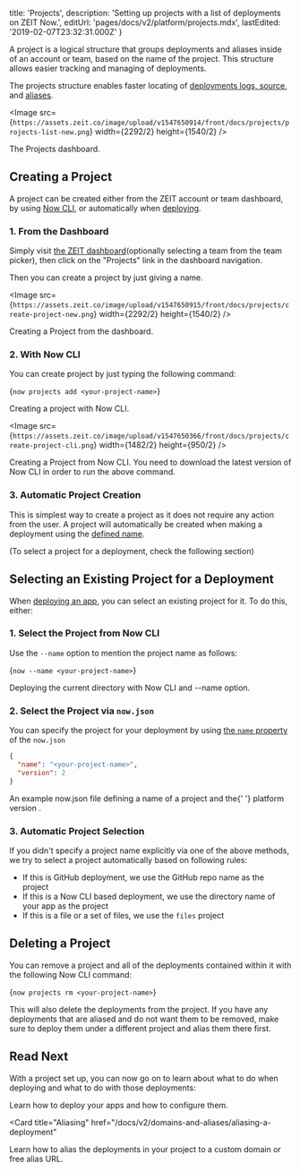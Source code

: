 
  title: 'Projects',
  description: 'Setting up projects with a list of deployments on ZEIT Now.',
  editUrl: 'pages/docs/v2/platform/projects.mdx',
  lastEdited: '2019-02-07T23:32:31.000Z'
}

A project is a logical structure that groups deployments and aliases inside of an account or team, based on the name of the project. This structure allows easier tracking and managing of deployments.

The projects structure enables faster locating of [deployments logs, source](/docs/v2/deployments/concepts/special-paths), and [aliases](/docs/v2/domains-and-aliases/aliasing-a-deployment).

<Image
  src={`https://assets.zeit.co/image/upload/v1547650914/front/docs/projects/projects-list-new.png`}
  width={2292/2}
  height={1540/2}
/>
<Caption>The Projects dashboard.</Caption>

## Creating a Project

A project can be created either from the ZEIT account or team dashboard, by using [Now CLI](/docs/v2/getting-started/installation), or automatically when [deploying](/docs/v2/deployments/basics).

### 1. From the Dashboard

Simply visit [the ZEIT dashboard](/dashboard)(optionally selecting a team from the team picker), then click on the "Projects" link in the dashboard navigation.

Then you can create a project by just giving a name.

<Image
  src={`https://assets.zeit.co/image/upload/v1547650915/front/docs/projects/create-project-new.png`}
  width={2292/2}
  height={1540/2}
/>
<Caption>Creating a Project from the dashboard.</Caption>

### 2. With Now CLI

You can create project by just typing the following command:

<TerminalInput>{`now projects add <your-project-name>`}</TerminalInput>
<Caption>Creating a project with Now CLI.</Caption>

<Image
  src={`https://assets.zeit.co/image/upload/v1547650366/front/docs/projects/create-project-cli.png`}
  width={1482/2}
  height={950/2}
/>
<Caption>Creating a Project from Now CLI.</Caption>

<Note>
  You need to download the latest version of Now CLI in order to run the above
  command.
</Note>

### 3. Automatic Project Creation

This is simplest way to create a project as it does not require any action from the user. A project will automatically be created when making a deployment using the [defined name](/docs/v2/deployments/concepts/urls#deployment-name).

(To select a project for a deployment, check the following section)

## Selecting an Existing Project for a Deployment

When [deploying an app](/docs/v2/deployments/basics), you can select an existing project for it. To do this, either:

### 1. Select the Project from Now CLI

Use the `--name` option to mention the project name as follows:

<TerminalInput>{`now --name <your-project-name>`}</TerminalInput>
<Caption>Deploying the current directory with Now CLI and <InlineCode>--name</InlineCode> option.</Caption>

### 2. Select the Project via `now.json`

You can specify the project for your deployment by using [the `name` property](/docs/v2/deployments/configuration#name) of the `now.json`

```json
{
  "name": "<your-project-name>",
  "version": 2
}
```

<Caption>
  An example <InlineCode>now.json</InlineCode> file defining a name of a project
  and the{' '}
  <GenericLink href="/docs/v2/platform/overview#versioning">
    platform version
  </GenericLink>
  .
</Caption>

### 3. Automatic Project Selection

If you didn't specify a project name explicitly via one of the above methods, we try to select a project automatically based on following rules:

- If this is GitHub deployment, we use the GitHub repo name as the project
- If this is a Now CLI based deployment, we use the directory name of your app as the project
- If this is a file or a set of files, we use the `files` project

## Deleting a Project

You can remove a project and all of the deployments contained within it with the following Now CLI command:

<TerminalInput>{`now projects rm <your-project-name>`}</TerminalInput>

<Note alert label="Note">
  This will also delete the deployments from the project. If you have any
  deployments that are aliased and do not want them to be removed, make sure to
  deploy them under a different project and alias them there first.
</Note>

## Read Next

With a project set up, you can now go on to learn about what to do when deploying and what to do with those deployments:

<Card title="Deployment Basics" href="/docs/v2/deployments/basics">
  Learn how to deploy your apps and how to configure them.
</Card>

<Card
  title="Aliasing"
  href="/docs/v2/domains-and-aliases/aliasing-a-deployment"
>
  Learn how to alias the deployments in your project to a custom domain or free
  alias URL.
</Card>

